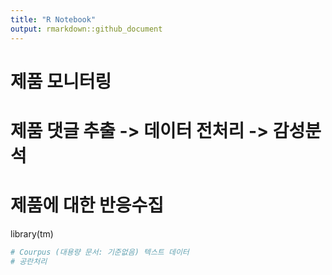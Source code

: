 ```yaml
---
title: "R Notebook"
output: rmarkdown::github_document
---
```


# 제품 모니터링
# 제품 댓글 추출 -> 데이터 전처리 -> 감성분석
# 제품에 대한 반응수집
library(tm)


```r
# Courpus (대용량 문서: 기준없음) 텍스트 데이터 
# 공란처리 




```



```r




```
















